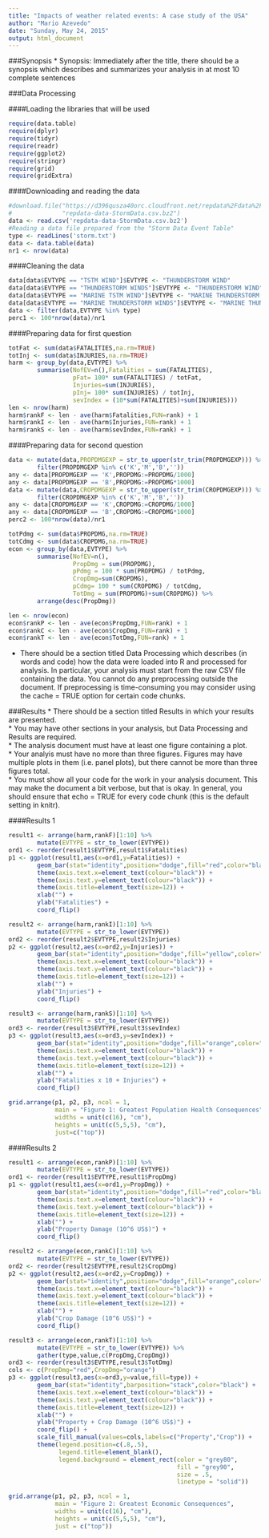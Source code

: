 ```yaml
---
title: "Impacts of weather related events: A case study of the USA"
author: "Mario Azevedo"
date: "Sunday, May 24, 2015"
output: html_document
---
```


###Synopsis
* Synopsis: Immediately after the title, there should be a synopsis which describes and summarizes your analysis in at most 10 complete sentences

###Data Processing

####Loading the libraries that will be used 
```r
require(data.table)
require(dplyr)
require(tidyr)
require(readr)
require(ggplot2)
require(stringr)
require(grid)
require(gridExtra)
```

####Downloading and reading the data
```r
#download.file("https://d396qusza40orc.cloudfront.net/repdata%2Fdata%2FStormData.csv.bz2",
#              "repdata-data-StormData.csv.bz2")
data <- read.csv('repdata-data-StormData.csv.bz2')
#Reading a data file prepared from the "Storm Data Event Table"
type <- readLines('storm.txt')
data <- data.table(data)
nr1 <- nrow(data)
```

####Cleaning the data
```r
data[data$EVTYPE == "TSTM WIND"]$EVTYPE <- "THUNDERSTORM WIND"
data[data$EVTYPE == "THUNDERSTORM WINDS"]$EVTYPE <- "THUNDERSTORM WIND"
data[data$EVTYPE == "MARINE TSTM WIND"]$EVTYPE <- "MARINE THUNDERSTORM WIND"
data[data$EVTYPE == "MARINE THUNDERSTORM WINDS"]$EVTYPE <- "MARINE THUNDERSTORM WIND"
data <- filter(data,EVTYPE %in% type)
perc1 <- 100*nrow(data)/nr1
```

####Preparing data for first question
```r
totFat <- sum(data$FATALITIES,na.rm=TRUE)
totInj <- sum(data$INJURIES,na.rm=TRUE)
harm <- group_by(data,EVTYPE) %>% 
        summarise(NofEV=n(),Fatalities = sum(FATALITIES),
                  pFat= 100* sum(FATALITIES) / totFat,
                  Injuries=sum(INJURIES),
                  pInj= 100* sum(INJURIES) / totInj,
                  sevIndex = (10*sum(FATALITIES)+sum(INJURIES))) 
len <- nrow(harm)
harm$rankF <- len - ave(harm$Fatalities,FUN=rank) + 1
harm$rankI <- len - ave(harm$Injuries,FUN=rank) + 1
harm$rankS <- len - ave(harm$sevIndex,FUN=rank) + 1
```

####Preparing data for second question
```r
data <- mutate(data,PROPDMGEXP = str_to_upper(str_trim(PROPDMGEXP))) %>% 
        filter(PROPDMGEXP %in% c('K','M','B','')) 
any <- data[PROPDMGEXP == 'K',PROPDMG:=PROPDMG/1000]
any <- data[PROPDMGEXP == 'B',PROPDMG:=PROPDMG*1000]
data <- mutate(data,CROPDMGEXP = str_to_upper(str_trim(CROPDMGEXP))) %>% 
        filter(CROPDMGEXP %in% c('K','M','B',''))
any <- data[CROPDMGEXP == 'K',CROPDMG:=CROPDMG/1000]
any <- data[CROPDMGEXP == 'B',CROPDMG:=CROPDMG*1000]
perc2 <- 100*nrow(data)/nr1

totPdmg <- sum(data$PROPDMG,na.rm=TRUE)
totCdmg <- sum(data$CROPDMG,na.rm=TRUE)
econ <- group_by(data,EVTYPE) %>% 
        summarise(NofEV=n(),
                  PropDmg = sum(PROPDMG),
                  pPdmg = 100 * sum(PROPDMG) / totPdmg,
                  CropDmg=sum(CROPDMG),
                  pCdmg= 100 * sum(CROPDMG) / totCdmg,
                  TotDmg = sum(PROPDMG)+sum(CROPDMG)) %>%
        arrange(desc(PropDmg))

len <- nrow(econ)
econ$rankP <- len - ave(econ$PropDmg,FUN=rank) + 1
econ$rankC <- len - ave(econ$CropDmg,FUN=rank) + 1
econ$rankT <- len - ave(econ$TotDmg,FUN=rank) + 1
```

* There should be a section titled Data Processing which describes (in words and code) how the data were loaded into R and processed for analysis. In particular, your analysis must start from the raw CSV file containing the data. You cannot do any preprocessing outside the document. If preprocessing is time-consuming you may consider using the cache = TRUE option for certain code chunks.

###Results
* There should be a section titled Results in which your results are presented.  
* You may have other sections in your analysis, but Data Processing and Results are required.  
* The analysis document must have at least one figure containing a plot.  
* Your analyis must have no more than three figures. Figures may have multiple plots in them (i.e. panel plots), but there cannot be more than three figures total.  
* You must show all your code for the work in your analysis document. This may make the document a bit verbose, but that is okay. In general, you should ensure that echo = TRUE for every code chunk (this is the default setting in knitr).  


####Results 1 
```r
result1 <- arrange(harm,rankF)[1:10] %>% 
        mutate(EVTYPE = str_to_lower(EVTYPE))
ord1 <- reorder(result1$EVTYPE,result1$Fatalities)
p1 <- ggplot(result1,aes(x=ord1,y=Fatalities)) + 
        geom_bar(stat="identity",position="dodge",fill="red",color="black") + 
        theme(axis.text.x=element_text(colour="black")) +
        theme(axis.text.y=element_text(colour="black")) +
        theme(axis.title=element_text(size=12)) +
        xlab("") + 
        ylab("Fatalities") +
        coord_flip()

result2 <- arrange(harm,rankI)[1:10] %>% 
        mutate(EVTYPE = str_to_lower(EVTYPE))
ord2 <- reorder(result2$EVTYPE,result2$Injuries)
p2 <- ggplot(result2,aes(x=ord2,y=Injuries)) + 
        geom_bar(stat="identity",position="dodge",fill="yellow",color="black") + 
        theme(axis.text.x=element_text(colour="black")) +
        theme(axis.text.y=element_text(colour="black")) +
        theme(axis.title=element_text(size=12)) +
        xlab("") + 
        ylab("Injuries") +
        coord_flip()

result3 <- arrange(harm,rankS)[1:10] %>% 
        mutate(EVTYPE = str_to_lower(EVTYPE))
ord3 <- reorder(result3$EVTYPE,result3$sevIndex)
p3 <- ggplot(result3,aes(x=ord3,y=sevIndex)) + 
        geom_bar(stat="identity",position="dodge",fill="orange",color="black") + 
        theme(axis.text.x=element_text(colour="black")) +
        theme(axis.text.y=element_text(colour="black")) +
        theme(axis.title=element_text(size=12)) +
        xlab("") + 
        ylab("Fatalities x 10 + Injuries") +
        coord_flip()

grid.arrange(p1, p2, p3, ncol = 1, 
             main = "Figure 1: Greatest Population Health Consequences",
             widths = unit(c(16), "cm"),
             heights = unit(c(5,5,5), "cm"),
             just=c("top"))
```

####Results 2
```r
result1 <- arrange(econ,rankP)[1:10] %>% 
        mutate(EVTYPE = str_to_lower(EVTYPE))
ord1 <- reorder(result1$EVTYPE,result1$PropDmg)
p1 <- ggplot(result1,aes(x=ord1,y=PropDmg)) + 
        geom_bar(stat="identity",position="dodge",fill="red",color="black") + 
        theme(axis.text.x=element_text(colour="black")) +
        theme(axis.text.y=element_text(colour="black")) +
        theme(axis.title=element_text(size=12)) +
        xlab("") + 
        ylab("Property Damage (10^6 US$)") +
        coord_flip()

result2 <- arrange(econ,rankC)[1:10] %>% 
        mutate(EVTYPE = str_to_lower(EVTYPE))
ord2 <- reorder(result2$EVTYPE,result2$CropDmg)
p2 <- ggplot(result2,aes(x=ord2,y=CropDmg)) + 
        geom_bar(stat="identity",position="dodge",fill="orange",color="black") + 
        theme(axis.text.x=element_text(colour="black")) +
        theme(axis.text.y=element_text(colour="black")) +
        theme(axis.title=element_text(size=12)) +
        xlab("") + 
        ylab("Crop Damage (10^6 US$)") +
        coord_flip()

result3 <- arrange(econ,rankT)[1:10] %>% 
        mutate(EVTYPE = str_to_lower(EVTYPE)) %>% 
        gather(type,value,c(PropDmg,CropDmg))
ord3 <- reorder(result3$EVTYPE,result3$TotDmg)
cols <- c(PropDmg="red",CropDmg="orange")
p3 <- ggplot(result3,aes(x=ord3,y=value,fill=type)) + 
        geom_bar(stat="identity",barposition="stack",color="black") + 
        theme(axis.text.x=element_text(colour="black")) +
        theme(axis.text.y=element_text(colour="black")) +
        theme(axis.title=element_text(size=12)) +
        xlab("") + 
        ylab("Property + Crop Damage (10^6 US$)") +
        coord_flip() +
        scale_fill_manual(values=cols,labels=c("Property","Crop")) +
        theme(legend.position=c(.8,.5),
              legend.title=element_blank(),
              legend.background = element_rect(color = "grey80", 
                                               fill = "grey90", 
                                               size = .5, 
                                               linetype = "solid"))

grid.arrange(p1, p2, p3, ncol = 1, 
             main = "Figure 2: Greatest Economic Consequences",
             widths = unit(c(16), "cm"),
             heights = unit(c(5,5,5), "cm"),
             just = c("top"))
```

